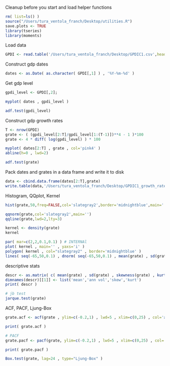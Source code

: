 
 Cleanup before you start and load helper functions
```r
rm( list=ls() )
source("/Users/tura_ventola_franch/Desktop/utilities.R")
save.plots <- TRUE
library(tseries)
library(moments)
```

 Load data
```r
GPDI <- read.table('/Users/tura_ventola_franch/Desktop/GPDIC1.csv',header=TRUE,sep=',')
```

 Construct gdp dates
```r
dates <- as.Date( as.character( GPDI[,1] ) , '%Y-%m-%d' )
```

 Get gdp level
```r
gpdi_level <- GPDI[,2];

myplot( dates , gpdi_level )
```

```r
adf.test(gpdi_level)
```

 Construct gdp growth rates
```r
T <- nrow(GPDI)
grate <- ( (gpdi_level[2:T]/gpdi_level[1:(T-1)])**4 - 1 )*100
grate <- 4 * diff( log(gpdi_level) ) * 100

myplot( dates[2:T] , grate , col='pink4' )
abline(h=0 , lwd=2)
```

```r
adf.test(grate)
```

 Pack dates and grates in a data frame and write it to disk
```r
data <- cbind.data.frame(dates[2:T],grate)
write.table(data,'/Users/tura_ventola_franch/Desktop/GPDIC1_growth_rate',sep=' ',row.names=FALSE,col.names=FALSE)
```

Histogram, QQplot, Kernel
```r
hist(grate,50,freq=FALSE,col='slategray2',border='midnightblue',main='')

qqnorm(grate,col='slategray2',main='')
qqline(grate,lwd=2,lty=3)

kernel <- density(grate)
kernel

par( mar=c(2,2,0.1,0.1) ) # INTERNAl
plot( kernel , main='' , yaxs='i' )
polygon( kernel , col="slategray2" , border='midnightblue' )
lines( seq(-65,50,0.1) , dnorm( seq(-65,50,0.1) , mean(grate) , sd(grate) ) , col='darkslateblue' ,lwd=2)
```

descriptive stats
```r
descr <- as.matrix( c( mean(grate) , sd(grate) , skewness(grate) , kurtosis(grate) ) ) 
dimnames(descr)[[1]] <- list('mean','ann vol','skew','kurt')
print( descr )

# jb test
jarque.test(grate)
```

ACF, PACF, Ljung-Box
```r
grate.acf <- acf(grate , ylim=c(-0.2,1) , lwd=5 , xlim=c(0,25) , col='aquamarine3')

print( grate.acf )

# PACF
grate.pacf <- pacf(grate, ylim=c(-0.2,1) , lwd=5 , xlim=c(0,25) , col='aquamarine3')

print( grate.pacf )

Box.test(grate, lag=24 , type="Ljung-Box" )
```

